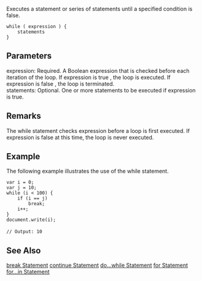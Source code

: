Executes a statement or series of statements until a specified condition is false.

 while ( expression ) {
     statements 
 } 
==Parameters==
; expression: Required. A Boolean expression that is checked before each iteration of the loop. If expression is true , the loop is executed. If expression is false , the loop is terminated.
; statements: Optional. One or more statements to be executed if expression is true.

==Remarks==
The while statement checks expression before a loop is first executed. If expression is false at this time, the loop is never executed.


==Example==
The following example illustrates the use of the while statement.

 var i = 0;
 var j = 10;
 while (i &lt; 100) {
     if (i == j)
         break;
     i++;
 }
 document.write(i);
 
 // Output: 10

==See Also==

              

              

              

              

              
[[javascript/statements/break|break Statement]]
[[javascript/statements/continue|continue Statement]]
[[javascript/statements/do while|do...while Statement]]
[[javascript/statements/for|for Statement]]
[[javascript/statements/for in|for...in Statement]]
